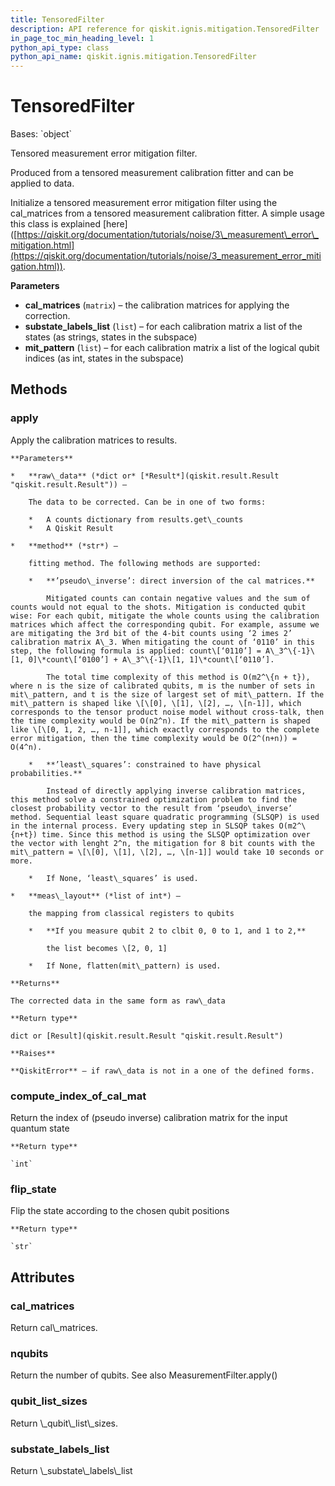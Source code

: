 ```yaml
---
title: TensoredFilter
description: API reference for qiskit.ignis.mitigation.TensoredFilter
in_page_toc_min_heading_level: 1
python_api_type: class
python_api_name: qiskit.ignis.mitigation.TensoredFilter
---
```


# TensoredFilter

<Class id="qiskit.ignis.mitigation.TensoredFilter" github="https://github.com/qiskit-community/qiskit-ignis/tree/stable/0.6/qiskit/ignis/mitigation/measurement/filters.py" signature="TensoredFilter(cal_matrices, substate_labels_list, mit_pattern)">
  Bases: `object`

  Tensored measurement error mitigation filter.

  Produced from a tensored measurement calibration fitter and can be applied to data.

  Initialize a tensored measurement error mitigation filter using the cal\_matrices from a tensored measurement calibration fitter. A simple usage this class is explained \[here] ([https://qiskit.org/documentation/tutorials/noise/3\_measurement\_error\_mitigation.html](https://qiskit.org/documentation/tutorials/noise/3_measurement_error_mitigation.html)).

  **Parameters**

  *   **cal\_matrices** (`matrix`) – the calibration matrices for applying the correction.
  *   **substate\_labels\_list** (`list`) – for each calibration matrix a list of the states (as strings, states in the subspace)
  *   **mit\_pattern** (`list`) – for each calibration matrix a list of the logical qubit indices (as int, states in the subspace)

  ## Methods

  ### apply

  <Function id="qiskit.ignis.mitigation.TensoredFilter.apply" name="apply" signature="TensoredFilter.apply(raw_data, method='least_squares', meas_layout=None)">
    Apply the calibration matrices to results.

    **Parameters**

    *   **raw\_data** (*dict or* [*Result*](qiskit.result.Result "qiskit.result.Result")) –

        The data to be corrected. Can be in one of two forms:

        *   A counts dictionary from results.get\_counts
        *   A Qiskit Result

    *   **method** (*str*) –

        fitting method. The following methods are supported:

        *   **’pseudo\_inverse’: direct inversion of the cal matrices.**

            Mitigated counts can contain negative values and the sum of counts would not equal to the shots. Mitigation is conducted qubit wise: For each qubit, mitigate the whole counts using the calibration matrices which affect the corresponding qubit. For example, assume we are mitigating the 3rd bit of the 4-bit counts using ‘2 imes 2’ calibration matrix A\_3. When mitigating the count of ‘0110’ in this step, the following formula is applied: count\[‘0110’] = A\_3^\{-1}\[1, 0]\*count\[‘0100’] + A\_3^\{-1}\[1, 1]\*count\[‘0110’].

            The total time complexity of this method is O(m2^\{n + t}), where n is the size of calibrated qubits, m is the number of sets in mit\_pattern, and t is the size of largest set of mit\_pattern. If the mit\_pattern is shaped like \[\[0], \[1], \[2], …, \[n-1]], which corresponds to the tensor product noise model without cross-talk, then the time complexity would be O(n2^n). If the mit\_pattern is shaped like \[\[0, 1, 2, …, n-1]], which exactly corresponds to the complete error mitigation, then the time complexity would be O(2^(n+n)) = O(4^n).

        *   **’least\_squares’: constrained to have physical probabilities.**

            Instead of directly applying inverse calibration matrices, this method solve a constrained optimization problem to find the closest probability vector to the result from ‘pseudo\_inverse’ method. Sequential least square quadratic programming (SLSQP) is used in the internal process. Every updating step in SLSQP takes O(m2^\{n+t}) time. Since this method is using the SLSQP optimization over the vector with lenght 2^n, the mitigation for 8 bit counts with the mit\_pattern = \[\[0], \[1], \[2], …, \[n-1]] would take 10 seconds or more.

        *   If None, ‘least\_squares’ is used.

    *   **meas\_layout** (*list of int*) –

        the mapping from classical registers to qubits

        *   **If you measure qubit 2 to clbit 0, 0 to 1, and 1 to 2,**

            the list becomes \[2, 0, 1]

        *   If None, flatten(mit\_pattern) is used.

    **Returns**

    The corrected data in the same form as raw\_data

    **Return type**

    dict or [Result](qiskit.result.Result "qiskit.result.Result")

    **Raises**

    **QiskitError** – if raw\_data is not in a one of the defined forms.
  </Function>

  ### compute\_index\_of\_cal\_mat

  <Function id="qiskit.ignis.mitigation.TensoredFilter.compute_index_of_cal_mat" name="compute_index_of_cal_mat" signature="TensoredFilter.compute_index_of_cal_mat(state, pos_qubits, indices)">
    Return the index of (pseudo inverse) calibration matrix for the input quantum state

    **Return type**

    `int`
  </Function>

  ### flip\_state

  <Function id="qiskit.ignis.mitigation.TensoredFilter.flip_state" name="flip_state" signature="TensoredFilter.flip_state(state, mat_index, flip_poses)">
    Flip the state according to the chosen qubit positions

    **Return type**

    `str`
  </Function>

  ## Attributes

  ### cal\_matrices

  <Attribute id="qiskit.ignis.mitigation.TensoredFilter.cal_matrices" name="cal_matrices">
    Return cal\_matrices.
  </Attribute>

  ### nqubits

  <Attribute id="qiskit.ignis.mitigation.TensoredFilter.nqubits" name="nqubits">
    Return the number of qubits. See also MeasurementFilter.apply()
  </Attribute>

  ### qubit\_list\_sizes

  <Attribute id="qiskit.ignis.mitigation.TensoredFilter.qubit_list_sizes" name="qubit_list_sizes">
    Return \_qubit\_list\_sizes.
  </Attribute>

  ### substate\_labels\_list

  <Attribute id="qiskit.ignis.mitigation.TensoredFilter.substate_labels_list" name="substate_labels_list">
    Return \_substate\_labels\_list
  </Attribute>
</Class>

